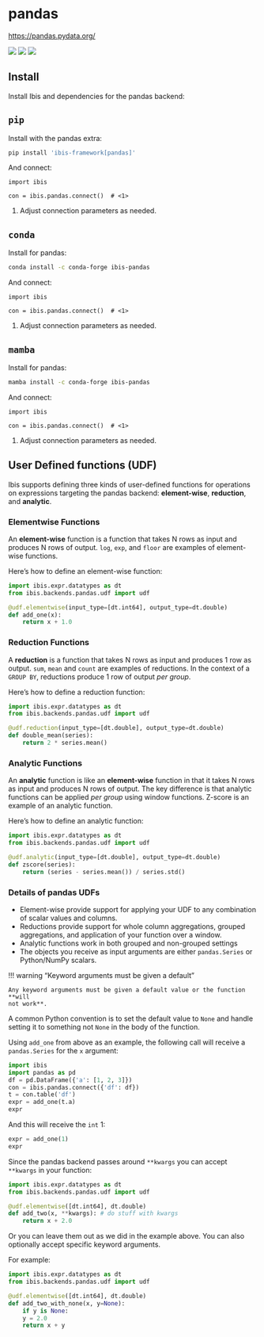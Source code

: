 # pandas

[https://pandas.pydata.org/](https://pandas.pydata.org/)

![](https://img.shields.io/badge/memtables-native-green?style=flat-square) ![](https://img.shields.io/badge/inputs-CSV | Parquet-blue?style=flat-square) ![](https://img.shields.io/badge/outputs-CSV | pandas | Parquet | PyArrow-orange?style=flat-square)

## Install

Install Ibis and dependencies for the pandas backend:

::: {.panel-tabset}

## `pip`

Install with the pandas extra:

```.bash
pip install 'ibis-framework[pandas]'
```

And connect:

```.python
import ibis

con = ibis.pandas.connect()  # <1>
```

1. Adjust connection parameters as needed.

## `conda`

Install for pandas:

```.bash
conda install -c conda-forge ibis-pandas
```

And connect:

```.python
import ibis

con = ibis.pandas.connect()  # <1>
```

1. Adjust connection parameters as needed.

## `mamba`

Install for pandas:

```.bash
mamba install -c conda-forge ibis-pandas
```

And connect:

```.python
import ibis

con = ibis.pandas.connect()  # <1>
```

1. Adjust connection parameters as needed.

:::



## User Defined functions (UDF)

Ibis supports defining three kinds of user-defined functions for operations on
expressions targeting the pandas backend: **element-wise**, **reduction**, and
**analytic**.

### Elementwise Functions

An **element-wise** function is a function that takes N rows as input and
produces N rows of output. `log`, `exp`, and `floor` are examples of
element-wise functions.

Here's how to define an element-wise function:

```python
import ibis.expr.datatypes as dt
from ibis.backends.pandas.udf import udf

@udf.elementwise(input_type=[dt.int64], output_type=dt.double)
def add_one(x):
    return x + 1.0
```

### Reduction Functions

A **reduction** is a function that takes N rows as input and produces 1 row
as output. `sum`, `mean` and `count` are examples of reductions. In
the context of a `GROUP BY`, reductions produce 1 row of output _per
group_.

Here's how to define a reduction function:

```python
import ibis.expr.datatypes as dt
from ibis.backends.pandas.udf import udf

@udf.reduction(input_type=[dt.double], output_type=dt.double)
def double_mean(series):
    return 2 * series.mean()
```

### Analytic Functions

An **analytic** function is like an **element-wise** function in that it takes
N rows as input and produces N rows of output. The key difference is that
analytic functions can be applied _per group_ using window functions. Z-score
is an example of an analytic function.

Here's how to define an analytic function:

```python
import ibis.expr.datatypes as dt
from ibis.backends.pandas.udf import udf

@udf.analytic(input_type=[dt.double], output_type=dt.double)
def zscore(series):
    return (series - series.mean()) / series.std()
```

### Details of pandas UDFs

- Element-wise provide support
  for applying your UDF to any combination of scalar values and columns.
- Reductions provide support for
  whole column aggregations, grouped aggregations, and application of your
  function over a window.
- Analytic functions work in both grouped and non-grouped
  settings
- The objects you receive as input arguments are either `pandas.Series` or
  Python/NumPy scalars.

!!! warning "Keyword arguments must be given a default"

    Any keyword arguments must be given a default value or the function **will
    not work**.

A common Python convention is to set the default value to `None` and
handle setting it to something not `None` in the body of the function.

Using `add_one` from above as an example, the following call will receive a
`pandas.Series` for the `x` argument:

```python
import ibis
import pandas as pd
df = pd.DataFrame({'a': [1, 2, 3]})
con = ibis.pandas.connect({'df': df})
t = con.table('df')
expr = add_one(t.a)
expr
```

And this will receive the `int` 1:

```python
expr = add_one(1)
expr
```

Since the pandas backend passes around `**kwargs` you can accept `**kwargs`
in your function:

```python
import ibis.expr.datatypes as dt
from ibis.backends.pandas.udf import udf

@udf.elementwise([dt.int64], dt.double)
def add_two(x, **kwargs): # do stuff with kwargs
    return x + 2.0
```

Or you can leave them out as we did in the example above. You can also
optionally accept specific keyword arguments.

For example:

```python
import ibis.expr.datatypes as dt
from ibis.backends.pandas.udf import udf

@udf.elementwise([dt.int64], dt.double)
def add_two_with_none(x, y=None):
    if y is None:
    y = 2.0
    return x + y
```
